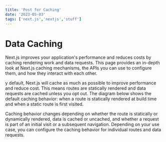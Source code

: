 ```yaml
---
title: 'Post for Caching'
date: '2023-05-03'
tags: ['next.js','nextjs','stuff']
---
```


# Data Caching
<CustomImage src="https://raw.githubusercontent.com/fedega15/test-blogposts/main/images/NextLevel1.png" alt="ChatGPT provides the benefits of Static-Site Generation" />
<CustomImage src="https://raw.githubusercontent.com/fedega15/test-blogposts/main/images/caching-overview.avif" alt="ChatGPT provides the benefits of Static-Site Generation" />

Next.js improves your application's performance and reduces costs by caching rendering work and data requests. This page provides an in-depth look at Next.js caching mechanisms, the APIs you can use to configure them, and how they interact with each other.

y default, Next.js will cache as much as possible to improve performance and reduce cost. This means routes are statically rendered and data requests are cached unless you opt out. The diagram below shows the default caching behavior: when a route is statically rendered at build time and when a static route is first visited.

Caching behavior changes depending on whether the route is statically or dynamically rendered, data is cached or uncached, and whether a request is part of an initial visit or a subsequent navigation. Depending on your use case, you can configure the caching behavior for individual routes and data requests.